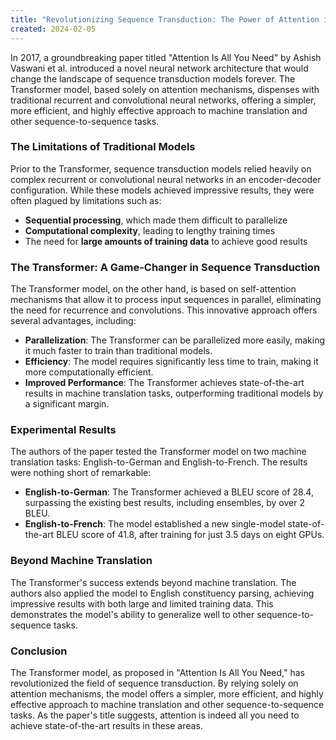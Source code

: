 ```yaml
---
title: "Revolutionizing Sequence Transduction: The Power of Attention in the Transformer Model"
created: 2024-02-05
---
```


In 2017, a groundbreaking paper titled "Attention Is All You Need" by Ashish Vaswani et al. introduced a novel neural network architecture that would change the landscape of sequence transduction models forever. The Transformer model, based solely on attention mechanisms, dispenses with traditional recurrent and convolutional neural networks, offering a simpler, more efficient, and highly effective approach to machine translation and other sequence-to-sequence tasks.

### The Limitations of Traditional Models

Prior to the Transformer, sequence transduction models relied heavily on complex recurrent or convolutional neural networks in an encoder-decoder configuration. While these models achieved impressive results, they were often plagued by limitations such as:

* **Sequential processing**, which made them difficult to parallelize
* **Computational complexity**, leading to lengthy training times
* The need for **large amounts of training data** to achieve good results

### The Transformer: A Game-Changer in Sequence Transduction

The Transformer model, on the other hand, is based on self-attention mechanisms that allow it to process input sequences in parallel, eliminating the need for recurrence and convolutions. This innovative approach offers several advantages, including:

* **Parallelization**: The Transformer can be parallelized more easily, making it much faster to train than traditional models.
* **Efficiency**: The model requires significantly less time to train, making it more computationally efficient.
* **Improved Performance**: The Transformer achieves state-of-the-art results in machine translation tasks, outperforming traditional models by a significant margin.

### Experimental Results

The authors of the paper tested the Transformer model on two machine translation tasks: English-to-German and English-to-French. The results were nothing short of remarkable:

* **English-to-German**: The Transformer achieved a BLEU score of 28.4, surpassing the existing best results, including ensembles, by over 2 BLEU.
* **English-to-French**: The model established a new single-model state-of-the-art BLEU score of 41.8, after training for just 3.5 days on eight GPUs.

### Beyond Machine Translation

The Transformer's success extends beyond machine translation. The authors also applied the model to English constituency parsing, achieving impressive results with both large and limited training data. This demonstrates the model's ability to generalize well to other sequence-to-sequence tasks.

### Conclusion

The Transformer model, as proposed in "Attention Is All You Need," has revolutionized the field of sequence transduction. By relying solely on attention mechanisms, the model offers a simpler, more efficient, and highly effective approach to machine translation and other sequence-to-sequence tasks. As the paper's title suggests, attention is indeed all you need to achieve state-of-the-art results in these areas.

